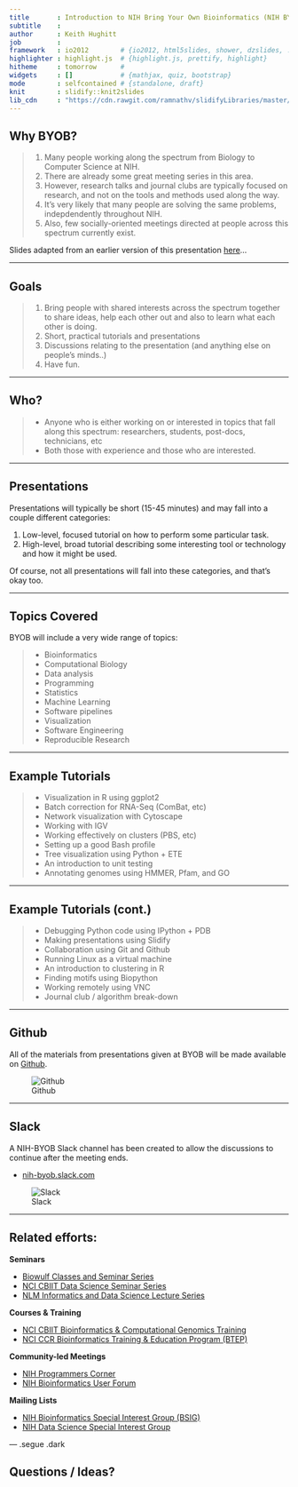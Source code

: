 ```yaml
---
title       : Introduction to NIH Bring Your Own Bioinformatics (NIH BYOB)
subtitle    :
author      : Keith Hughitt
job         :
framework   : io2012        # {io2012, html5slides, shower, dzslides, ...}
highlighter : highlight.js  # {highlight.js, prettify, highlight}
hitheme     : tomorrow      #
widgets     : []            # {mathjax, quiz, bootstrap}
mode        : selfcontained # {standalone, draft}
knit        : slidify::knit2slides
lib_cdn     : "https://cdn.rawgit.com/ramnathv/slidifyLibraries/master/inst/libraries"
---
```


## Why BYOB?

> 1. Many people working along the spectrum from <span class='blue2'>Biology
     </span> to <span class='blue2'>Computer Science</span> at NIH.
> 2. There are already some great meeting series in this area.
> 3. However, research talks and journal clubs are typically focused on research, and
     not on the tools and methods used along the way.
> 4. It's very likely that many people are solving the same problems, indepdendently
>    throughout NIH.
> 5. Also, few socially-oriented meetings directed at people across this spectrum
     currently exist.

<span class="footnote">Slides adapted from an earlier version of this presentation [here](http://khughitt.github.io/slidify-byob-intro/#1)...</span>

---

## Goals

> 1. Bring people with shared interests <span class='blue2'>across the spectrum
     </span> together to share ideas, help each other out and also to learn what
     each other is doing.
> 2. Short, practical tutorials and presentations
> 3. Discussions relating to the presentation (and anything else on people's minds..)
> 4. Have fun.

---

## Who?

> - Anyone who is either working on or interested in topics that fall along this
spectrum: researchers, students, post-docs, technicians, etc
> - Both those with experience and those who are interested.

---

## Presentations

Presentations will typically be short (15-45 minutes) and may fall into a
couple different categories:

1. <span class='blue'>Low-level</span>, focused tutorial on how to perform some
   particular task.
2. <span class='blue3'>High-level</span>, broad tutorial describing some
   interesting tool or technology and how it might be used.

Of course, not all presentations will fall into these categories, and that's
okay too.

---

## Topics Covered

BYOB will include a very wide range of topics:

> - Bioinformatics
> - Computational Biology
> - Data analysis
> - Programming
> - Statistics
> - Machine Learning
> - Software pipelines
> - Visualization
> - Software Engineering
> - Reproducible Research

---

## Example Tutorials

> - Visualization in R using ggplot2
> - Batch correction for RNA-Seq (ComBat, etc)
> - Network visualization with Cytoscape
> - Working with IGV
> - Working effectively on clusters (PBS, etc)
> - Setting up a good Bash profile
> - Tree visualization using Python + ETE
> - An introduction to unit testing
> - Annotating genomes using HMMER, Pfam, and GO

---

## Example Tutorials (cont.)

> - Debugging Python code using IPython + PDB
> - Making presentations using Slidify
> - Collaboration using Git and Github
> - Running Linux as a virtual machine
> - An introduction to clustering in R
> - Finding motifs using Biopython
> - Working remotely using VNC
> - Journal club / algorithm break-down

---

## Github

All of the materials from presentations given at BYOB will be made available
on [Github](https://github.com/nih-byob/presentations).

![Github](assets/img/github.png)

---

## Slack

A NIH-BYOB Slack channel has been created to allow the discussions to continue after the
meeting ends.

- [nih-byob.slack.com](https://join.slack.com/t/nih-byob/shared_invite/enQtNjMwNzYyMTIxMzc5LWZhNmE1NjU2OGM4Zjc5YTY2OTRhOGU1YWMxNzQwNzcxZWI5NzM4NWE5YmZiZWIyNGI2MmRhNzJlYTE4MDY4OTM)

![Slack](assets/img/google-groups.png)

---

## Related efforts: 

**Seminars**

- [Biowulf Classes and Seminar Series](https://hpc.nih.gov/training/)
- [NCI CBIIT Data Science Seminar Series](https://datascience.cancer.gov/news-events/events?event_category_id=66)
- [NLM Informatics and Data Science Lecture Series](https://news.nnlm.gov/psr-newsbits/category/informatics/)

**Courses & Training**

- [NCI CBIIT Bioinformatics & Computational Genomics Training](https://cbiitsolutions.cancer.gov/news-events/training)
- [NCI CCR Bioinformatics Training & Education Program (BTEP)](https://btep.ccr.cancer.gov/)

**Community-led Meetings**

- [NIH Programmers Corner](https://abcsfrederick.info/Events)
- [NIH Bioinformatics User Forum](https://abcsfrederick.info/Events)

**Mailing Lists**

- [NIH Bioinformatics Special Interest Group (BSIG)](https://oir.nih.gov/sigs/bioinformatics-scientific-interest-group)
- [NIH Data Science Special Interest Group](https://oir.nih.gov/sigs/data-science-biomedicine-interest-group)

--- .segue .dark

## Questions / Ideas?

